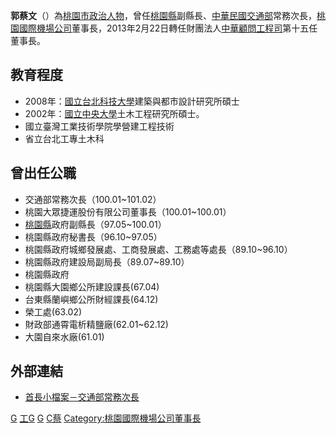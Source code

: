 {{Infobox_officeholder
| name = 郭蔡文
| image name = 
| width = 
| now = 政治人士
| period =
| sex = 男 
| nationality = {{ROC}}
| Native place =
| date of birth = {{birth date and age|1948|3|2}}
| place of birth ={{TWN}} 
| relatives =
| educate = 
*[[國立台北科技大學|國立台北科技大學]]建築與都市設計研究所碩士
*[[國立中央大學|國立中央大學]]土木工程研究所碩士
| past =
* 交通部常務次長
* 桃園大眾捷運股份有限公司董事長
* [[桃園市|桃園縣]]政府副縣長
* 桃園縣政府秘書長
* 桃園縣政府城鄉發展處、工商發展處、工務處等處長
* 桃園縣政府建設局副局長
* 桃園國際機場公司董事長
* 財團法人中華顧問工程司第十五任董事長
}}
'''郭蔡文'''（{{bd|1948年|3月2日|catIdx=G郭}}）為[[桃園市|桃園市]][[政治人物|政治人物]]，曾任[[桃園市|桃園縣]]副縣長、[[中華民國交通部|中華民國交通部]]常務次長，[[桃園國際機場公司|桃園國際機場公司]]董事長，2013年2月22日轉任財團法人[[中華顧問工程司|中華顧問工程司]]第十五任董事長。

== 教育程度 ==
*2008年：[[國立台北科技大學|國立台北科技大學]]建築與都市設計研究所碩士
*2002年：[[國立中央大學|國立中央大學]]土木工程研究所碩士。
*國立臺灣工業技術學院學營建工程技術
*省立台北工專土木科
<!--以上據「臺灣博碩士論文知識加值系統」，採用年份為「論文出版年」，非「畢業學年度」。-->

== 曾出任公職 ==
* 交通部常務次長（100.01~101.02）
* 桃園大眾捷運股份有限公司董事長（100.01~100.01）
* [[桃園市|桃園縣]]政府副縣長（97.05~100.01）
* 桃園縣政府秘書長（96.10~97.05）
* 桃園縣政府城鄉發展處、工商發展處、工務處等處長（89.10~96.10）
* 桃園縣政府建設局副局長（89.07~89.10）
* 桃園縣政府
* 桃園縣大園鄉公所建設課長(67.04)
* 台東縣蘭嶼鄉公所財經課長(64.12)
* 榮工處(63.02)
* 財政部通霄電析精鹽廠(62.01~62.12)
* 大園自來水廠(61.01)
<!--以上據「中華民國交通部全球資訊網」-->

== 外部連結 ==
*[https://web.archive.org/web/20110927070907/http://www.motc.gov.tw/mocwebGIP/wSite/ct?xItem=4130&ctNode=466&mp=1#3 首長小檔案－交通部常務次長]

[[Category:中華民國交通部次長|G]]
[[Category:國立中央大學校友|工G]]
[[Category:國立臺北科技大學校友|G]]
[[Category:郭姓|C蔡]]
[[Category:桃園國際機場公司董事長|Category:桃園國際機場公司董事長]]